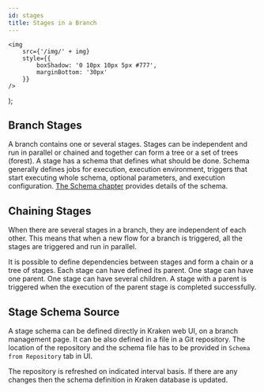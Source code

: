 ```yaml
---
id: stages
title: Stages in a Branch
---
```


    <img
        src={'/img/' + img}
        style={{
            boxShadow: '0 10px 10px 5px #777',
            marginBottom: '30px'
        }}
    />
);

## Branch Stages

A branch contains one or several stages. Stages can be independent and
run in parallel or chained and together can form a tree or a set of
trees (forest). A stage has a schema that defines what should be
done. Schema generally defines jobs for execution, execution
environment, triggers that start executing whole schema, optional
parameters, and execution configuration. [The Schema chapter](schema)
provides details of the schema.

## Chaining Stages

When there are several stages in a branch, they are independent of each
other. This means that when a new flow for a branch is triggered,
all the stages are triggered and run in parallel.

It is possible to define dependencies between stages and form a chain
or a tree of stages. Each stage can have defined its parent. One stage
can have one parent. One stage can have several children. A stage with
a parent is triggered when the execution of the parent stage is completed
successfully.

## Stage Schema Source

A stage schema can be defined directly in Kraken web UI, on a branch
management page. It can be also defined in a file in a Git
repository. The location of the repository and the schema file has to
be provided in `Schema from Repository` tab in UI.

<Screen img="screen-branch-mgmt-schema-repo.png" />

The repository is refreshed on indicated interval basis. If there are
any changes then the schema definition in Kraken database is updated.